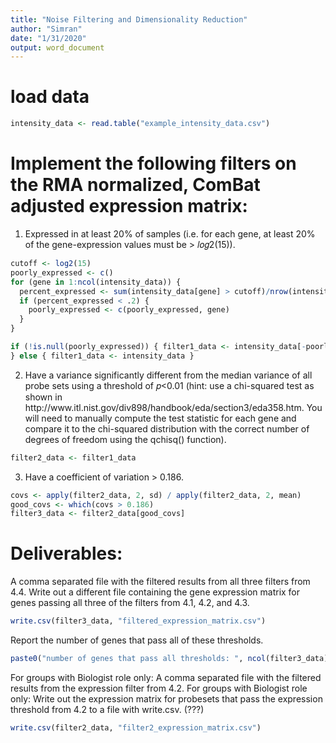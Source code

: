 ```yaml
---
title: "Noise Filtering and Dimensionality Reduction"
author: "Simran"
date: "1/31/2020"
output: word_document
---
```


# load data
```r
intensity_data <- read.table("example_intensity_data.csv")

```

# Implement the following filters on the RMA normalized, ComBat adjusted expression matrix:

1. Expressed in at least 20% of samples (i.e. for each gene, at least 20% of the gene-expression values must be > 𝑙𝑜𝑔2(15)).
```r
cutoff <- log2(15)
poorly_expressed <- c()
for (gene in 1:ncol(intensity_data)) {
  percent_expressed <- sum(intensity_data[gene] > cutoff)/nrow(intensity_data) 
  if (percent_expressed < .2) {
    poorly_expressed <- c(poorly_expressed, gene)
  }
}

if (!is.null(poorly_expressed)) { filter1_data <- intensity_data[-poorly_expressed]
} else { filter1_data <- intensity_data }

```

2. Have a variance significantly different from the median variance of all probe sets using a threshold of 𝑝<0.01 (hint: use a chi-squared test as shown in http://www.itl.nist.gov/div898/handbook/eda/section3/eda358.htm. You will need to manually compute the test statistic for each gene and compare it to the chi-squared distribution with the correct number of degrees of freedom using the qchisq() function).
```r
filter2_data <- filter1_data

```

3. Have a coefficient of variation > 0.186.
```r
covs <- apply(filter2_data, 2, sd) / apply(filter2_data, 2, mean)
good_covs <- which(covs > 0.186)
filter3_data <- filter2_data[good_covs]

```

# Deliverables:

A comma separated file with the filtered results from all three filters from 4.4. Write out a different file containing the gene expression matrix for genes passing all three of the filters from 4.1, 4.2, and 4.3.

```r
write.csv(filter3_data, "filtered_expression_matrix.csv")

```

Report the number of genes that pass all of these thresholds.
```r
paste0("number of genes that pass all thresholds: ", ncol(filter3_data))

```

For groups with Biologist role only: A comma separated file with the filtered results from the expression filter from 4.2. For groups with Biologist role only: Write out the expression matrix for probesets that pass the expression threshold from 4.2 to a file with write.csv. (???)
```r
write.csv(filter2_data, "filter2_expression_matrix.csv")

```







